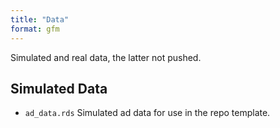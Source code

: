 ```yaml
---
title: "Data"
format: gfm
---
```


Simulated and real data, the latter not pushed.

## Simulated Data

- `ad_data.rds` Simulated ad data for use in the repo template.
